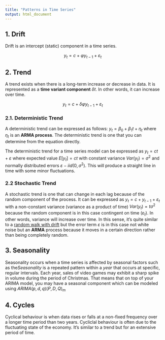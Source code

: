 ```yaml
---
title: "Patterns in Time Series"
output: html_document
---
```

## __1. Drift__
Drift is an intercept (static) component in a time series. 

$$y_t = c + \varphi y_{t-1} + \varepsilon_t$$


## __2. Trend__
A trend exists when there is a long-term increase or decrease in data. It is represented as a __time variant component__ $\delta t$. In other words, it can increase over time. 

$$y_t = c + \delta\varphi y_{t-1} + \varepsilon_t$$

### __2.1. Deterministic Trend__
A deterministic trend can be expressed as follows: $y_t = \beta_0 + \beta_1 t + \eta_t$ where $\eta_t$ is an __ARMA process__. The deterministic trend is one that you can determine from the equation directly. 

The deterministic trend for a time series model can be expressed as $y_t = ct + \varepsilon$ where expected value $E[y_t] = ct$ with constant variance  $Var(y_t) = \sigma^2$ and normally distributed errors $\varepsilon - iid(0,\sigma^2)$. This will produce a straight line in time with some minor fluctuations.

### __2.2 Stochastic Trend__
A stochastic trend is one that can change in each lag because of the random component of the process. It can be expressed as $y_t = c + y_{t-1} + \varepsilon_t$ with a non-constant variance (variance as a product of time) $Var(y_t) = t\sigma^2$ because the random component is in this case contingent on time ($\varepsilon_t$). In other words, variance will increase over time. In this sense, it's quite similar to a  [random walk with drift](./index.html) but the error term $\varepsilon$ is in this case not white noise but an __ARMA__ process because it moves in a certain direction rather than being completely random.    

## __3. Seasonality__
Seasonality occurs when a time series is affected by seasonal factors such as the*Seasonality* is a repeated pattern within a *year* that occurs at specific, regular intervals. Each year, sales of video games may exhibit a sharp spike in volume during the period of Christmas. That means that on top of your ARIMA model, you may have a seasonal component which can be modeled using $ARIMA(p, d, q)(P, D, Q)_m$

## __4. Cycles__ 
Cyclical behaviour is when data rises or falls at a non-fixed frequency over a longer time period than two years. Cycliclal behaviour is often due to the fluctuating state of the economy. It's similar to a trend but for an extensive period of time.





